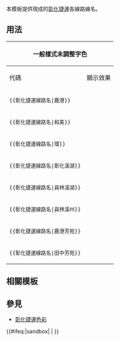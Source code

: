 {{NoteTA|G1=MediaWiki}}{{Documentation subpage}}<!-- 在本行下編輯模板說明 -->

本模板提供現成的[[彰化捷運]]各線路線名。

== 用法 ==
{| class="wikitable"
!colspan="2"|一般樣式未調整字色!!colspan="2"|依通車狀態調整字色&標誌
|- 
!代碼||顯示效果||代碼||顯示效果
|- 
|<code><nowiki>{{彰化捷運線路名|鹿港}}</nowiki></code>||{{彰化捷運線路名|鹿港}}||<code><nowiki>{{鹿港線}}</nowiki></code>||{{鹿港線}}
|- 
|<code><nowiki>{{彰化捷運線路名|和美}}</nowiki></code>||{{彰化捷運線路名|和美}}||<code><nowiki>{{和美線}}</nowiki></code>||{{和美線}}
|- 
|<code><nowiki>{{彰化捷運線路名|環}}</nowiki></code>||{{彰化捷運線路名|環}}||<code><nowiki>{{彰化環線}}</nowiki></code>||{{彰化環線}}
|- 
|<code><nowiki>{{彰化捷運線路名|彰化溪湖}}</nowiki></code>||{{彰化捷運線路名|彰化溪湖}}||colspan="2" rowspan="5" style="text-align:center"|不適用
|- 
|<code><nowiki>{{彰化捷運線路名|員林溪湖}}</nowiki></code>||{{彰化捷運線路名|員林溪湖}}
|- 
|<code><nowiki>{{彰化捷運線路名|員林溪州}}</nowiki></code>||{{彰化捷運線路名|員林溪州}}
|- 
|<code><nowiki>{{彰化捷運線路名|鹿港芳苑}}</nowiki></code>||{{彰化捷運線路名|鹿港芳苑}}
|- 
|<code><nowiki>{{彰化捷運線路名|田中芳苑}}</nowiki></code>||{{彰化捷運線路名|田中芳苑}}
|}

==相關模板==
{{bulleted list|
|[[Template:台北捷运线路名|台北捷運線路名]]
|[[Template:臺中捷運線路名|新北捷運線路名]]
|[[Template:桃園捷運線路名|桃園捷運線路名]]
|[[Template:臺中捷運線路名|臺中捷運線路名]]
|[[Template:臺南捷運線路名|臺南捷運線路名]]
|[[Template:Rint/Kh|高雄捷運線路名]]
}}

== 參見 ==
*[[Template:彰化捷運顏色|彰化捷運色彩]]

<includeonly>{{#ifeq:{{SUBPAGENAME}}|sandbox| |
<!-- 本行下加入模板的分類，跨維基連結加入Wikidata（參見[[Wikipedia:Wikidata]]） -->
[[Category:彰化捷運線路名| ]]
}}</includeonly>